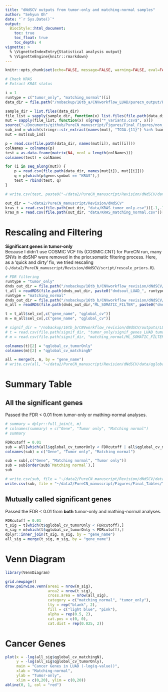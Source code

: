 ```yaml
---
title: "dNdSCV outputs from tumor-only and matching-normal samples"
author: "Sehyun Oh"
date: "`r Sys.Date()`"
output:
  BiocStyle::html_document:
    toc: true
    toc_float: true
    toc_depth: 4
vignette: >
  % \VignetteIndexEntry{Statistical analysis output}
  % \VignetteEngine{knitr::rmarkdown}
---
```


```r
knitr::opts_chunk$set(echo=FALSE, message=FALSE, warning=FALSE, eval=FALSE)
```


```r
# Check KRAS 
# Extract KRAS status

i = 1
runtype = c("tumor_only", "matching_normal")[i]
data_dir = file.path("/nobackup/16tb_a/CNVworkflow_LUAD/purecn_output/PureCN", runtype)

sample_dir = list.files(data_dir)
file_list = sapply(sample_dir, function(x) list.files(file.path(data_dir, x)))
mut = sapply(file_list, function(x) x[grep("*_variants.csv$", x)])
source("~/Documents/github/PureCN_manuscript/Figures/Final_Figures/non_dup.R")
sub_ind = which(stringr::str_extract(names(mut), "TCGA.{11}") %in% luad_442)
mut = mut[sub_ind]

p = read.csv(file.path(data_dir, names(mut[i]), mut[[i]]))
colNames = colnames(p)
test = as.data.frame(matrix(NA, ncol = length(colNames)))
colnames(test) = colNames

for (i in seq_along(mut)) {
    p = read.csv(file.path(data_dir, names(mut[i]), mut[[i]]))
    q = p[which(p$gene.symbol == "KRAS"),]
    test = rbind(test, q)
}

# write.csv(test, paste0("~/data2/PureCN_manuscript/Revision/dNdSCV/data/KRAS_",runtype,".csv"))
```

```r
out_dir = "~/data2/PureCN_manuscript/Revision/dNdSCV"
kras_t = read.csv(file.path(out_dir, "data/KRAS_tumor_only.csv"))[-1,-1]
kras_m = read.csv(file.path(out_dir, "data/KRAS_matching_normal.csv"))[-1,-1]
```




# Rescaling and Filtering
**Significant genes in tumor-only**   
Because I didn't use COSMIC VCF fils (COSMIC.CNT) for PureCN run, many SNVs in dbSNP 
were removed in the prior.somatic filtering process. Here, as a 'quick and dirty' fix,
we tried rescaling (`~/data2/PureCN_manuscript/Revision/dNdSCV/script/rescale_priors.R`). 


```r
# FDR filtering
runtype = "tumor_only"
dnds_out_dir = file.path("/nobackup/16tb_b/CNVworkflow_revision/dNdSCV/outputs/LUAD", runtype)
t_all = readRDS(file.path(dnds_out_dir, paste0("dndsout_LUAD_", runtype, "_rescalePriors.rds")))
runtype = "matching_normal"
dnds_out_dir = file.path("/nobackup/16tb_b/CNVworkflow_revision/dNdSCV/outputs/LUAD", runtype)
m_all = readRDS(file.path(dnds_out_dir,"ML_SOMATIC_FILTER", paste0("dndsout_LUAD_", runtype, ".rds")))

t = t_all$sel_cv[,c("gene_name", "qglobal_cv")]
m = m_all$sel_cv[,c("gene_name", "qglobal_cv")]
```

```r
# signif_dir = "/nobackup/16tb_b/CNVworkflow_revision/dNdSCV/outputs/LUAD"
# t = read.csv(file.path(signif_dir, "tumor_only/signif_genes_LUAD_tumor_only_rescalePriors.csv"))[,-1]
# m = read.csv(file.path(signif_dir, "matching_normal/ML_SOMATIC_FILTER/signif_genes_LUAD_matching_normal.csv"))[,-1]

colnames(t)[2] = "qglobal_cv_tumorOnly"
colnames(m)[2] = "qglobal_cv_matchingN"

all = merge(t, m, by = "gene_name")
# write.csv(all, "~/data2/PureCN_manuscript/Revision/dNdSCV/data/qgloba_cv_all.csv")
```

# Summary Table
## All the significant genes
Passed the FDR < 0.01 from tumor-only or mathing-normal analyses.
```r
# summary = dplyr::full_join(t, m)
# colnames(summary) = c("Gene", "Tumor only", "Matching normal")
# summary

FDRcutoff = 0.01
sub = all[which(all$qglobal_cv_tumorOnly < FDRcutoff | all$qglobal_cv_matchingN < FDRcutoff),]
colnames(sub) = c("Gene", "Tumor only", "Matching normal")
```

```r
sub = sub[,c("Gene", "Matching normal", "Tumor only")]
sub = sub[order(sub$`Matching normal`),]
sub
```

```r
# write.csv(sub, file = "~/data2/PureCN_manuscript/Revision/dNdSCV/data/SignificantGenes.csv")
write.csv(sub, file = "~/data2/PureCN_manuscript/Figures/Final_Tables/Table7_dNdSCV_SignificantGenes.csv", row.names = FALSE)
```

## Mutually called significant genes
Passed the FDR < 0.01 from **both** tumor-only and mathing-normal analyses.

```r
FDRcutoff = 0.01
t_sig = t[which(t$qglobal_cv_tumorOnly < FDRcutoff),]
m_sig = m[which(t$qglobal_cv_tumorOnly < FDRcutoff),]
dplyr::inner_join(t_sig, m_sig, by = "gene_name")
all_sig = merge(t_sig, m_sig, by = "gene_name")
```

# Venn Diagram
```r
library(VennDiagram)

grid.newpage()
draw.pairwise.venn(area1 = nrow(m_sig),
                   area2 = nrow(t_sig),
                   cross.area = nrow(all_sig),
                   category = c("matching_normal", "tumor_only"),
                   lty = rep("blank", 2), 
                   fill = c("light blue", "pink"), 
                   alpha = rep(0.5, 2), 
                   cat.pos = c(0, 0), 
                   cat.dist = rep(0.025, 2))
```

# Cancer Genes
```r
plot(x = -log(all_sig$qglobal_cv_matchingN), 
     y = -log(all_sig$qglobal_cv_tumorOnly),
     main = "Cancer Genes in LUAD (-log(q-value))",
     xlab = "Matching-normal",
     ylab = "Tumor-only",
     xlim = c(0,20), ylim = c(0,20))
abline(0, 1, col = "red")
```

